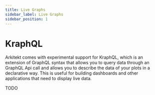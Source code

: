 ```yaml
---
title: Live Graphs
sidebar_label: Live Graphs
sidebar_position: 1
---
```


# KraphQL

Arkitekt comes with experimental support for KraphQL, which is an extension of GraphQL syntax that allows you to query data through an GraphQL Api call and
allows you to describe the data of your plots in a declarative way.
This is useful for building dashboards and other applications that need to display live data.

TODO